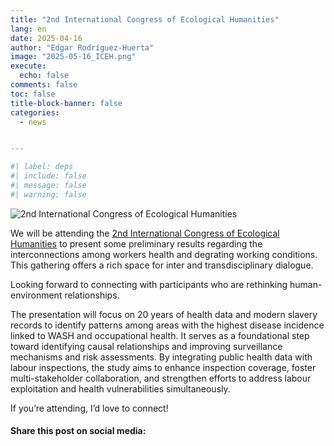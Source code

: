 ```yaml
---
title: "2nd International Congress of Ecological Humanities"
lang: en
date: 2025-04-16
author: "Edgar Rodríguez-Huerta"
image: "2025-05-16_ICEH.png"
execute:
  echo: false
comments: false
toc: false
title-block-banner: false
categories:
  - news


---
```


```r
#| label: deps
#| include: false
#| message: false
#| warning: false

```

![](2025-05-16_ICEH.png "2nd International Congress of Ecological Humanities")

We will be attending the [2nd International Congress of Ecological Humanities](https://eventum.upf.edu/124629/detail/ii-congres-internacional-dhumanitats-ecologiques.html) to present some preliminary results regarding the interconnections among workers health and degrating working conditions. This gathering offers a rich space for inter and transdisciplinary dialogue.

Looking forward to connecting with participants who are rethinking human-environment relationships.

The presentation will focus on 20 years of health data and modern slavery records to identify patterns among areas with the highest disease incidence linked to WASH and occupational health. It serves as a foundational step toward identifying causal relationships and improving surveillance mechanisms and risk assessments. By integrating public health data with labour inspections, the study aims to enhance inspection coverage, foster multi-stakeholder collaboration, and strengthen efforts to address labour exploitation and health vulnerabilities simultaneously.

If you’re attending, I’d love to connect!


#### Share this post on social media:

```{=html}
<!-- AddToAny BEGIN -->
<div class="a2a_kit a2a_kit_size_32 a2a_default_style" data-a2a-icon-color="#FFDC02,black">

<a class="a2a_button_email a2a_counter"></a>
<a class="a2a_button_copy_link a2a_counter"></a>
<a class="a2a_button_linkedin a2a_counter"></a>
<a class="a2a_button_facebook a2a_counter"></a>
<a class="a2a_button_bluesky a2a_counter"></a>
<a class="a2a_button_x a2a_counter"></a>
<a class="a2a_button_threads a2a_counter"></a>
<a class="a2a_button_mastodon a2a_counter"></a>
<a class="a2a_button_whatsapp a2a_counter"></a>
<a class="a2a_dd a2a_counter" href="https://www.addtoany.com/share"></a>
</div>
<script async src="https://static.addtoany.com/menu/page.js"></script>
<!-- AddToAny END -->
```
